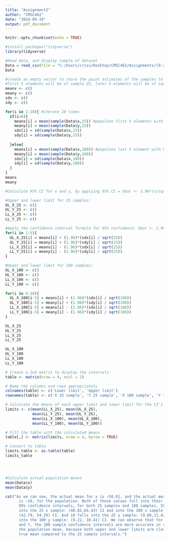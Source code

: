 ```yaml
---
title: "Assignment2"
author: "CMSC462"
date: "2024-09-19"
output: pdf_document
---
```


```r
knitr::opts_chunk$set(echo = TRUE)
```

```r
#install.packages("tidyverse")
library(tidyverse)

#Read data, and display sample of dataset
Data = read_csv(file = "C:/Users/criss/Desktop/CMSC462/Assignments/[9-22]Assignment 2/myData.csv")
Data

#create an empty vector to store the point estimates of the samples to be taken for x&y, 
#first 5 elements will be of sample 25, later 5 elements will be of sample 100. 
meanx <- c()
meany <- c()
sdx <- c()
sdy <- c()

for(i in 1:10){ #iterate 10 times
  if(i<6){
    meanx[i] = mean(sample(Data$x,25)) #populate first 5 elements with PE of random sample of 25
    meany[i] = mean(sample(Data$y,25))
    sdx[i] = sd(sample(Data$x,25))
    sdy[i] = sd(sample(Data$y,25))
    
  }else{
    meanx[i] = mean(sample(Data$x,100)) #populate last 5 element with PE of random sample of 100
    meany[i] = mean(sample(Data$y,100))
    sdx[i] = sd(sample(Data$x,100))
    sdy[i] = sd(sample(Data$y,100))
  }
}
meanx
meany

#Calculate 95% CI for x and y, by applying 95% CI = Xbar +- 1.96*(s/sqrt(n))

#Upper and lower limit for 25 samples:
UL_X_25 <- c()
UL_Y_25 <- c()
LL_X_25 <- c()
LL_Y_25 <- c()

#Apply the confidence interval formula for 95% confidence: Xbar +- 1.96(sd/sqrt(n))
for(i in 1:5){
  UL_X_25[i] = meanx[i] + (1.96)*(sdx[i] / sqrt(25))
  UL_Y_25[i] = meany[i] + (1.96)*(sdy[i] / sqrt(25))
  LL_X_25[i] = meanx[i] - (1.96)*(sdx[i] / sqrt(25))
  LL_Y_25[i] = meany[i] - (1.96)*(sdy[i] / sqrt(25))
}

#Upper and lower limit for 100 samples:
UL_X_100 <- c()
UL_Y_100 <- c()
LL_X_100 <- c()
LL_Y_100 <- c()

for(i in 6:10){
  UL_X_100[i-5] = meanx[i] + (1.96)*(sdx[i] / sqrt(100))
  UL_Y_100[i-5] = meany[i] + (1.96)*(sdy[i] / sqrt(100))
  LL_X_100[i-5] = meanx[i] - (1.96)*(sdx[i] / sqrt(100))
  LL_Y_100[i-5] = meany[i] - (1.96)*(sdy[i] / sqrt(100))
}

UL_X_25 
UL_Y_25 
LL_X_25 
LL_Y_25

UL_X_100
UL_Y_100 
LL_X_100 
LL_Y_100

# Create a 2x4 matrix to display the intervals
table <- matrix(nrow = 4, ncol = 2)

# Name the columns and rows appropriately
colnames(table) <- c('Lower limit', 'Upper limit')
rownames(table) <- c('X 25 sample', 'Y 25 sample', 'X 100 sample', 'Y 100 sample')

# Calculate the means of each upper limit and lower limit for the CI's
limits <- c(mean(LL_X_25), mean(UL_X_25), 
            mean(LL_Y_25), mean(UL_Y_25), 
            mean(LL_X_100), mean(UL_X_100), 
            mean(LL_Y_100), mean(UL_Y_100))

# Fill the table with the calculated means
table[,] <- matrix(limits, nrow = 4, byrow = TRUE)

# Convert to table
limits_table <- as.table(table)
limits_table




#Calculate actual population means 
mean(Data$x)
mean(Data$y)

cat("As we can see, the actual mean for x is ~50.01, and the actual mean for y
      is ~10, for the population. Both of these values fall into their sampled
      95% confidence intervals, for both 25 samples and 100 samples. 50.01 falls
      into the 25 x sample: (40.82,64.43) CI and into the 100 x sample: 
      (42.79, 54.29) CI. And 10 falls into the 25 y sample: (9.06,11.42) CI and
      into the 100 y sample: (9.22, 10.41) CI. We can observe that for both X
      and Y, the 100 sample confidence intervals are more accurate in regards to
      the population mean, because both upper and lower limits are closer to the
      true mean compared to the 25 sample intervals.")
```

